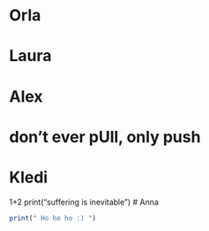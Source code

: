 # Orla

# 

# Laura

# 

# Alex
# don't ever pUll, only push

# Kledi
1+2
print("suffering is inevitable")
# Anna

```r
print(" Ho ho ho :) ")
```

# 
